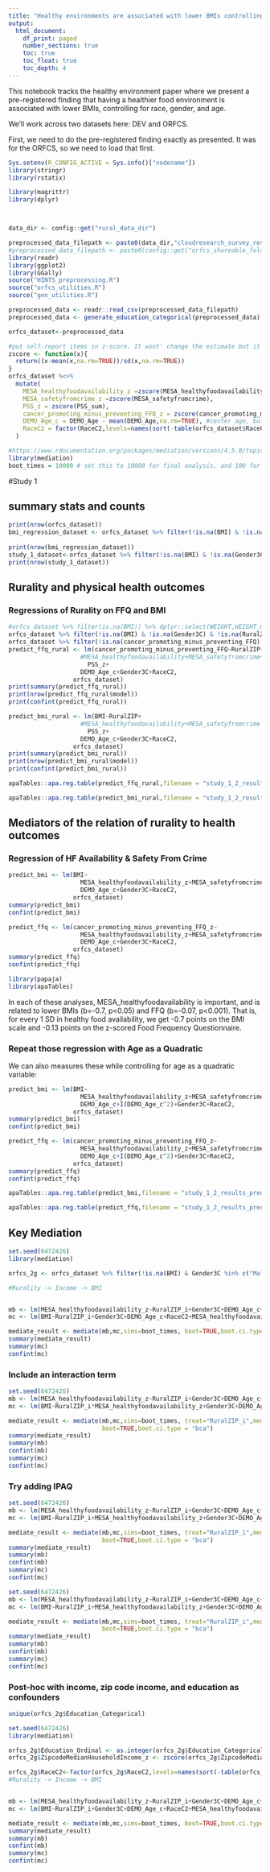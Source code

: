 ```yaml
---
title: "Healthy environments are associated with lower BMIs controlling for race, gender, and age"
output:
  html_document:
    df_print: paged
    number_sections: true
    toc: true
    toc_float: true
    toc_depth: 4
---
```


This notebook tracks the healthy environment paper where we present a pre-registered finding that having a healthier food environment is associated with lower BMIs, controlling for race, gender, and age.

We'll work across two datasets here: DEV and ORFCS.

First, we need to do the pre-registered finding exactly as presented. It was for the ORFCS, so we need to load that first.

```r
Sys.setenv(R_CONFIG_ACTIVE = Sys.info()["nodename"])
library(stringr)
library(rstatix)
```

```r
library(magrittr)
library(dplyr)



data_dir <- config::get("rural_data_dir")

preprocessed_data_filepath <- paste0(data_dir,"cloudresearch_survey_results/orfcs_preprocessed2_anon_by_subj.csv")
#preprocessed_data_filepath <- paste0(config::get("orfcs_shareable_folder"),"oregon_dataset_anon.csv")
library(readr)
library(ggplot2)
library(GGally)
source("HINTS_preprocessing.R")
source("orfcs_utilities.R")
source("gen_utilities.R")

preprocessed_data <- readr::read_csv(preprocessed_data_filepath)
preprocessed_data <- generate_education_categorical(preprocessed_data)

orfcs_dataset<-preprocessed_data


```

```r
#put self-report items in z-score. It wont' change the estimate but it will make it easier to interpret
zscore <- function(x){
  return((x-mean(x,na.rm=TRUE))/sd(x,na.rm=TRUE))
}
orfcs_dataset %<>% 
  mutate(
    MESA_healthyfoodavailability_z =zscore(MESA_healthyfoodavailability),
    MESA_safetyfromcrime_z =zscore(MESA_safetyfromcrime),
    PSS_z = zscore(PSS_sum),
    cancer_promoting_minus_preventing_FFQ_z = zscore(cancer_promoting_minus_preventing_FFQ),
    DEMO_Age_c = DEMO_Age - mean(DEMO_Age,na.rm=TRUE), #center age, but do not z-score it.
    RaceC2 = factor(RaceC2,levels=names(sort(-table(orfcs_dataset$RaceC2))))
  )
```

```r
#https://www.rdocumentation.org/packages/mediation/versions/4.5.0/topics/mediate
library(mediation)
boot_times = 10000 # set this to 10000 for final analysis, and 100 for setting up
```

#Study 1


## summary stats and counts

```r
print(nrow(orfcs_dataset))
bmi_regression_dataset <- orfcs_dataset %>% filter(!is.na(BMI) & !is.na(Gender3C) & !is.na(RuralZIP) & !is.na(PSS_z) & !is.na(DEMO_Age_c) & !is.na(Gender3C) & !is.na(RaceC2))
                                                   
print(nrow(bmi_regression_dataset))
study_1_dataset<-orfcs_dataset %>% filter(!is.na(BMI) & !is.na(Gender3C) & !is.na(RuralZIP) & !is.na(PSS_z) & !is.na(DEMO_Age_c) & !is.na(Gender3C) & !is.na(RaceC2) & (Gender3C %in% c("Male", "Female")))
print(nrow(study_1_dataset))

```

## Rurality and physical health outcomes

### Regressions of Rurality on FFQ and BMI

```r

#orfcs_dataset %>% filter(is.na(BMI)) %>% dplyr::select(WEIGHT,HEIGHT_m) %>% is.na %>% colSums
orfcs_dataset %>% filter(!is.na(BMI) & !is.na(Gender3C) & !is.na(RuralZIP) & !is.na(PSS_z) & !is.na(DEMO_Age_c) & !is.na(Gender3C) & !is.na(RaceC2)) %>% .$RuralZIP %>% table
orfcs_dataset %>% filter(!is.na(cancer_promoting_minus_preventing_FFQ) & !is.na(Gender3C) & !is.na(RuralZIP) & !is.na(PSS_z) & !is.na(DEMO_Age_c) & !is.na(Gender3C) & !is.na(RaceC2)) %>% .$RuralZIP %>% table
predict_ffq_rural <- lm(cancer_promoting_minus_preventing_FFQ~RuralZIP+
                    #MESA_healthyfoodavailability+MESA_safetyfromcrime+
                      PSS_z+
                    DEMO_Age_c+Gender3C+RaceC2,
                  orfcs_dataset)
print(summary(predict_ffq_rural))
print(nrow(predict_ffq_rural$model))
print(confint(predict_ffq_rural))

predict_bmi_rural <- lm(BMI~RuralZIP+
                    #MESA_healthyfoodavailability+MESA_safetyfromcrime
                      PSS_z+
                    DEMO_Age_c+Gender3C+RaceC2,
                  orfcs_dataset)
print(summary(predict_bmi_rural))
print(nrow(predict_bmi_rural$model))
print(confint(predict_bmi_rural))

```




```r
apaTables::apa.reg.table(predict_ffq_rural,filename = "study_1_2_results_predict_ffq_from_rurality.doc")
```



```r
apaTables::apa.reg.table(predict_bmi_rural,filename = "study_1_2_results_predict_bmi_from_rurality.doc")
```

## Mediators of the relation of rurality to health outcomes


### Regression of HF Availability & Safety From Crime

```r


predict_bmi <- lm(BMI~
                    MESA_healthyfoodavailability_z+MESA_safetyfromcrime_z+PSS_z+
                    DEMO_Age_c+Gender3C+RaceC2,
                  orfcs_dataset)
summary(predict_bmi)
confint(predict_bmi)

predict_ffq <- lm(cancer_promoting_minus_preventing_FFQ_z~
                    MESA_healthyfoodavailability_z+MESA_safetyfromcrime_z+PSS_z+
                    DEMO_Age_c+Gender3C+RaceC2,
                  orfcs_dataset)
summary(predict_ffq)
confint(predict_ffq)
```


```r
library(papaja)
library(apaTables)
```

In each of these analyses, MESA_healthyfoodavailability is important, and is related to lower BMIs (b=-0.7, p<0.05) and FFQ (b=-0.07, p<0.001). That is, for every 1 SD in healthy food availability, we get -0.7 points on the BMI scale and -0.13 points on the z-scored Food Frequency Questionnaire.

### Repeat those regression with Age as a Quadratic

We can also measures these while controlling for age as a quadratic variable:


```r


predict_bmi <- lm(BMI~
                    MESA_healthyfoodavailability_z+MESA_safetyfromcrime_z+PSS_z+
                    DEMO_Age_c+I(DEMO_Age_c^2)+Gender3C+RaceC2,
                  orfcs_dataset)
summary(predict_bmi)
confint(predict_bmi)

predict_ffq <- lm(cancer_promoting_minus_preventing_FFQ_z~
                    MESA_healthyfoodavailability_z+MESA_safetyfromcrime_z+PSS_z+
                    DEMO_Age_c+I(DEMO_Age_c^2)+Gender3C+RaceC2,
                  orfcs_dataset)
summary(predict_ffq)
confint(predict_ffq)
```



```r
apaTables::apa.reg.table(predict_bmi,filename = "study_1_2_results_predict_bmi_from_food_availability.doc")
```




```r
apaTables::apa.reg.table(predict_ffq,filename = "study_1_2_results_predict_ffq_from_food_availability.doc")
```

## Key Mediation




```r
set.seed(6472426)
library(mediation)

orfcs_2g <- orfcs_dataset %>% filter(!is.na(BMI) & Gender3C %in% c("Male","Female"))

#Rurality -> Income -> BMI


mb <- lm(MESA_healthyfoodavailability_z~RuralZIP_i+Gender3C+DEMO_Age_c+RaceC2+PSS_z,orfcs_2g)
mc <- lm(BMI~RuralZIP_i+Gender3C+DEMO_Age_c+RaceC2+MESA_healthyfoodavailability_z+PSS_z,orfcs_2g)

mediate_result <- mediate(mb,mc,sims=boot_times, boot=TRUE,boot.ci.type = "bca", treat="RuralZIP_i",mediator="MESA_healthyfoodavailability_z")
summary(mediate_result)
summary(mc)
confint(mc)
```



### Include an interaction term
```r
set.seed(6472426)
mb <- lm(MESA_healthyfoodavailability_z~RuralZIP_i+Gender3C+DEMO_Age_c+RaceC2+PSS_z,orfcs_2g)
mc <- lm(BMI~RuralZIP_i*MESA_healthyfoodavailability_z+Gender3C+DEMO_Age_c+RaceC2+PSS_z,orfcs_2g)

mediate_result <- mediate(mb,mc,sims=boot_times, treat="RuralZIP_i",mediator="MESA_healthyfoodavailability_z",
                          boot=TRUE,boot.ci.type = "bca")
summary(mediate_result)
summary(mb)
confint(mb)
summary(mc)
confint(mc)

```

### Try adding IPAQ

```r

set.seed(6472426)
mb <- lm(MESA_healthyfoodavailability_z~RuralZIP_i+Gender3C+DEMO_Age_c+RaceC2+PSS_z + IPAQ_MET_kCal,orfcs_2g)
mc <- lm(BMI~RuralZIP_i+MESA_healthyfoodavailability_z+Gender3C+DEMO_Age_c+RaceC2+PSS_z+IPAQ_MET_kCal,orfcs_2g)

mediate_result <- mediate(mb,mc,sims=boot_times, treat="RuralZIP_i",mediator="MESA_healthyfoodavailability_z",
                          boot=TRUE,boot.ci.type = "bca")
summary(mediate_result)
summary(mb)
confint(mb)
summary(mc)
confint(mc)

```


```r

set.seed(6472426)
mb <- lm(MESA_healthyfoodavailability_z~RuralZIP_i+Gender3C+DEMO_Age_c+RaceC2+PSS_z + IPAQ_MET_kCal,orfcs_2g)
mc <- lm(BMI~RuralZIP_i+MESA_healthyfoodavailability_z+Gender3C+DEMO_Age_c+RaceC2+PSS_z,orfcs_2g)

mediate_result <- mediate(mb,mc,sims=boot_times, treat="RuralZIP_i",mediator="MESA_healthyfoodavailability_z",
                          boot=TRUE,boot.ci.type = "bca")
summary(mediate_result)
summary(mb)
confint(mb)
summary(mc)
confint(mc)
```


### Post-hoc with income, zip code income, and education as confounders

```r
unique(orfcs_2g$Education_Categorical)

```


```r
set.seed(6472426)
library(mediation)

orfcs_2g$Education_Ordinal <- as.integer(orfcs_2g$Education_Categorical)
orfcs_2g$ZipcodeMedianHouseholdIncome_z <- zscore(orfcs_2g$ZipcodeMedianHouseholdIncome)

orfcs_2g$RaceC2<-factor(orfcs_2g$RaceC2,levels=names(sort(-table(orfcs_2g$RaceC2))))
#Rurality -> Income -> BMI


mb <- lm(MESA_healthyfoodavailability_z~RuralZIP_i+Gender3C+DEMO_Age_c+RaceC2+PSS_z + aSES_02_z + ZipcodeMedianHouseholdIncome_z,orfcs_2g)
mc <- lm(BMI~RuralZIP_i+Gender3C+DEMO_Age_c+RaceC2+MESA_healthyfoodavailability_z+PSS_z + aSES_02_z + ZipcodeMedianHouseholdIncome,orfcs_2g)

mediate_result <- mediate(mb,mc,sims=boot_times, boot=TRUE,boot.ci.type = "bca", treat="RuralZIP_i",mediator="MESA_healthyfoodavailability_z")
summary(mediate_result)
summary(mb)
confint(mb)
summary(mc)
confint(mc)

```

